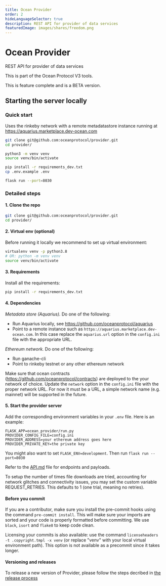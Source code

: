 ```yaml
---
title: Ocean Provider
order: 2
hideLanguageSelector: true
description: REST API for provider of data services
featuredImage: images/shares/freedom.png
---
```



# Ocean Provider
REST API for provider of data services

This is part of the Ocean Protocol V3 tools.

This is feature complete and is a BETA version.

## Starting the server locally

### Quick start
Uses the rinkeby network with a remote metadatastore instance running at https://aquarius.marketplace.dev-ocean.com

```bash
git clone git@github.com:oceanprotocol/provider.git
cd provider/

python3 -m venv venv
source venv/bin/activate

pip install -r requirements_dev.txt
cp .env.example .env

flask run --port=8030

```

### Detailed steps

#### 1. Clone the repo
```bash
git clone git@github.com:oceanprotocol/provider.git
cd provider/
```

#### 2. Virtual env (optional)
Before running it locally we recommend to set up virtual environment:

```bash
virtualenv venv -p python3.8
# OR: python -m venv venv
source venv/bin/activate
```

#### 3. Requirements

Install all the requirements:

```bash
pip install -r requirements_dev.txt
```

#### 4. Dependencies

*Metadata store (Aquarius).* Do one of the following:
* Run Aquarius locally, see https://github.com/oceanprotocol/aquarius
* Point to a remote instance such as `https://aquarius.marketplace.dev-ocean.com`.
In this case replace the `aquarius.url` option in the `config.ini` file with the appropriate URL.


*Ethereum network.* Do one of the following:
* Run ganache-cli
* Point to rinkeby testnet or any other ethereum network

Make sure that ocean contracts (https://github.com/oceanprotocol/contracts) are deployed to the your network of choice.
Update the `network` option in the `config.ini` file with the proper network URL. For now it must be a URL, a simple network name (e.g. mainnet) will be supported in the future.

#### 5. Start the provider server
Add the corresponding environment variables in your `.env` file. Here is an example:

```
FLASK_APP=ocean_provider/run.py
PROVIDER_CONFIG_FILE=config.ini
PROVIDER_ADDRESS=your ethereum address goes here
PROVIDER_PRIVATE_KEY=the private key
```

You might also want to set `FLASK_ENV=development`. Then run ```flask run --port=8030```

Refer to the [API.md](API.md) file for endpoints and payloads.

To setup the number of times file downloads are tried, accounting for network glitches and connectivity issues, you may set the custom variable REQUEST_RETRIES. This defaults to 1 (one trial, meaning no retries).

#### Before you commit
If you are a contributor, make sure you install the pre-commit hooks using the command `pre-commit install`. This will make sure your imports are sorted and your code is properly formatted before committing. We use `black`, `isort` and `flake8` to keep code clean.

Licensing your commits is also available: use the command `licenseheaders -t .copyright.tmpl -x venv` (or replace "venv" with your local virtual environment path). This option is not available as a precommit since it takes longer.

#### Versioning and releases
To release a new version of Provider, please follow the steps decribed in [the release process](release-process.md)
